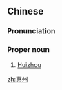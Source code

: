 ==Chinese==
{{zh-forms}}

===Pronunciation===
{{zh-pron
|m=Huìzhōu
|c=wai6 zau1
|h=pfs=Fi-chû
|mn=Hūi-chiu
|cat=pn
}}

===Proper noun===
{{zh-proper noun}}

# [[Huizhou]] {{gloss|a prefecture-level city in [[Guangdong]] province, China}}

{{zh-cat|Cities in China}}

[[zh:惠州]]
